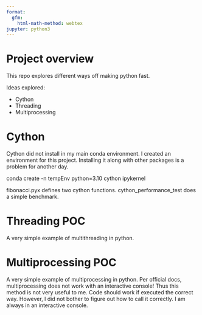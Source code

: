 ```yaml
---
format:
  gfm:
    html-math-method: webtex
jupyter: python3
---
```


# Project overview

This repo explores different ways off making python fast.

Ideas explored: 

* Cython
* Threading
* Multiprocessing

# Cython

Cython did not install in my main conda environment. I created an environment for this project. Installing it along with other packages is a problem for another day.


conda create -n tempEnv python=3.10 cython ipykernel

fibonacci.pyx defines two cython functions. cython_performance_test does a simple benchmark.

# Threading POC

A very simple example of multithreading in python.

# Multiprocessing POC

A very simple example of multiprocessing in python. Per official docs, multiprocessing does not work with an interactive console! Thus this method is not very useful to me. Code should work if executed the correct way. However, I did not bother to figure out how to call it correctly. I am always in an interactive console.



